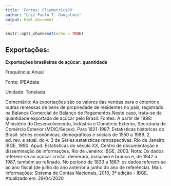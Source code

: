 ```yaml
---
title: 'Fontes: CliometricsBR'
author: "Luiz Paulo T. Gonçalves"
output: html_document
---
```


```r
knitr::opts_chunk$set(echo = TRUE)
```

## Exportações: 

**Exportações brasileiras de açúcar: quantidade**

Frequência: Anual 

Fonte: IPEAdata

Unidade: Tonelada

Comentário: As exportações são os valores das vendas para o exterior e outras remessas de bens de propriedade de residentes no país, registrado na Balança Comercial do Balanço de Pagamentos.Neste caso, trata-se da quantidade exportada de açúcar pelo Brasil. Fontes: A partir de 1988: Ministério do Desenvolvimento, Indústria e Comércio Exterior, Secretaria de Comércio Exterior (MDIC/Secex). Para 1821-1987: Estatísticas históricas do Brasil: séries econômicas, demográficas e sociais de 1550 a 1988. 2. ed. rev. e atual. do v. 3 de Séries estatísticas retrospectivas. Rio de Janeiro: IBGE, 1990. Apud: Estatísticas do século XX, Centro de documentação e disseminação de informações. Rio de Janeiro: IBGE, 2003. Nota: Os dados referem-se ao açúcar cristal, demerara, mascavo e branco e, de 1942 a 1987, também ao refinado. No período de 1833 a 1887: os dados referem-se ao ano fiscal (de julho do ano anterior a junho do ano de referência). Mais Informações: Sistema de Contas Nacionais, 2010, 3ª edição - IBGE. 
Atualizado em: 29/04/2020

